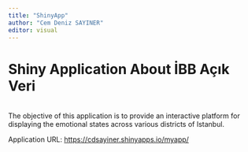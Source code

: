 ```yaml
---
title: "ShinyApp"
author: "Cem Deniz SAYINER"
editor: visual
---
```


# **Shiny Application About İBB Açık Veri**

\
The objective of this application is to provide an interactive platform for displaying the emotional states across various districts of Istanbul.

Application URL: <https://cdsayiner.shinyapps.io/myapp/>
